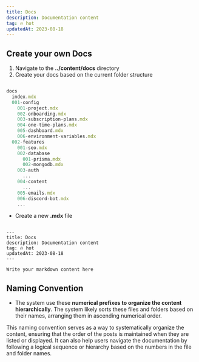 ```yaml
---
title: Docs
description: Documentation content
tag: 🔥 hot
updatedAt: 2023-08-18
---
```


## Create your own Docs

1. Navigate to the **../content/docs** directory
2. Create your docs based on the current folder structure

``` js

docs
  index.mdx
  001-config
    001-project.mdx
    002-onboarding.mdx
    003-subscription-plans.mdx
    004-one-time-plans.mdx
    005-dashboard.mdx
    006-environment-variables.mdx
  002-features
    001-seo.mdx
    002-database
      001-prisma.mdx
      002-mongodb.mdx
    003-auth
      ...
    004-content
      ...
    005-emails.mdx
    006-discord-bot.mdx
    ...

```

* Create a new **.mdx** file

``` shell

---
title: Docs
description: Documentation content
tag: 🔥 hot
updatedAt: 2023-08-18
---

Write your markdown content here

```

## Naming Convention

* The system use these **numerical prefixes to organize the content hierarchically**. The system likely sorts these files and folders based on their names, arranging them in ascending numerical order.

This naming convention serves as a way to systematically organize the content, ensuring that the order of the posts is maintained when they are listed or displayed. It can also help users navigate the documentation by following a logical sequence or hierarchy based on the numbers in the file and folder names.